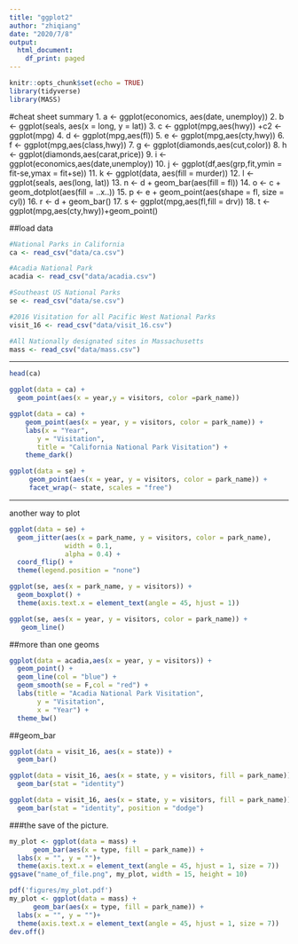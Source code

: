 ```yaml
---
title: "ggplot2"
author: "zhiqiang"
date: "2020/7/8"
output:
  html_document:
    df_print: paged
---
```


```r
knitr::opts_chunk$set(echo = TRUE)
library(tidyverse)
library(MASS)
```
#cheat sheet summary
1. a <- ggplot(economics, aes(date, unemploy))
2. b <- ggplot(seals, aes(x = long, y = lat)) 
3. c <- ggplot(mpg,aes(hwy))
    +c2 <- ggplot(mpg)
4. d <- ggplot(mpg,aes(fl))
5. e <- ggplot(mpg,aes(cty,hwy))
6. f <- ggplot(mpg,aes(class,hwy))
7. g <- ggplot(diamonds,aes(cut,color))
8. h <- ggplot(diamonds,aes(carat,price))
9. i <- ggplot(economics,aes(date,unemploy))
10. j <- ggplot(df,aes(grp,fit,ymin = fit-se,ymax = fit+se))
11. k <- ggplot(data, aes(fill = murder))
12. l <- ggplot(seals, aes(long, lat))
13. n <- d + geom_bar(aes(fill = fl))
14. o <- c + geom_dotplot(aes(fill = ..x..))
15. p <- e + geom_point(aes(shape = fl, size = cyl))
16. r <- d + geom_bar()
17. s <- ggplot(mpg,aes(fl,fill = drv))
18. t <- ggplot(mpg,aes(cty,hwy))+geom_point()


##load data
```r
#National Parks in California
ca <- read_csv("data/ca.csv") 

#Acadia National Park
acadia <- read_csv("data/acadia.csv")

#Southeast US National Parks
se <- read_csv("data/se.csv")

#2016 Visitation for all Pacific West National Parks
visit_16 <- read_csv("data/visit_16.csv")

#All Nationally designated sites in Massachusetts
mass <- read_csv("data/mass.csv")
```
---

```r
head(ca)
```

```r
ggplot(data = ca) +
  geom_point(aes(x = year,y = visitors, color =park_name))
```

```r
ggplot(data = ca) +
    geom_point(aes(x = year, y = visitors, color = park_name)) +
    labs(x = "Year",
       y = "Visitation",
       title = "California National Park Visitation") +
    theme_dark()
```


```r
ggplot(data = se) +
     geom_point(aes(x = year, y = visitors, color = park_name)) +
     facet_wrap(~ state, scales = "free")
```


-----
another way to plot
```r
ggplot(data = se) + 
  geom_jitter(aes(x = park_name, y = visitors, color = park_name), 
              width = 0.1, 
              alpha = 0.4) +
  coord_flip() +
  theme(legend.position = "none") 
```

```r
ggplot(se, aes(x = park_name, y = visitors)) + 
  geom_boxplot() +
  theme(axis.text.x = element_text(angle = 45, hjust = 1))
```

```r
ggplot(se, aes(x = year, y = visitors, color = park_name)) +
   geom_line()
```

##more than one geoms
```r
ggplot(data = acadia,aes(x = year, y = visitors)) + 
  geom_point() +
  geom_line(col = "blue") +
  geom_smooth(se = F,col = "red") +
  labs(title = "Acadia National Park Visitation",
       y = "Visitation",
       x = "Year") +
  theme_bw()
```

##geom_bar

```r
ggplot(data = visit_16, aes(x = state)) + 
  geom_bar()
```

```r
ggplot(data = visit_16, aes(x = state, y = visitors, fill = park_name)) + 
  geom_bar(stat = "identity")
```
```r
ggplot(data = visit_16, aes(x = state, y = visitors, fill = park_name)) + 
  geom_bar(stat = "identity", position = "dodge")
```

###the save of the picture.
```r
my_plot <- ggplot(data = mass) + 
      geom_bar(aes(x = type, fill = park_name)) +
  labs(x = "", y = "")+
  theme(axis.text.x = element_text(angle = 45, hjust = 1, size = 7))
ggsave("name_of_file.png", my_plot, width = 15, height = 10)
```


```r
pdf('figures/my_plot.pdf')
my_plot <- ggplot(data = mass) + 
      geom_bar(aes(x = type, fill = park_name)) +
  labs(x = "", y = "")+
  theme(axis.text.x = element_text(angle = 45, hjust = 1, size = 7))
dev.off()
```

